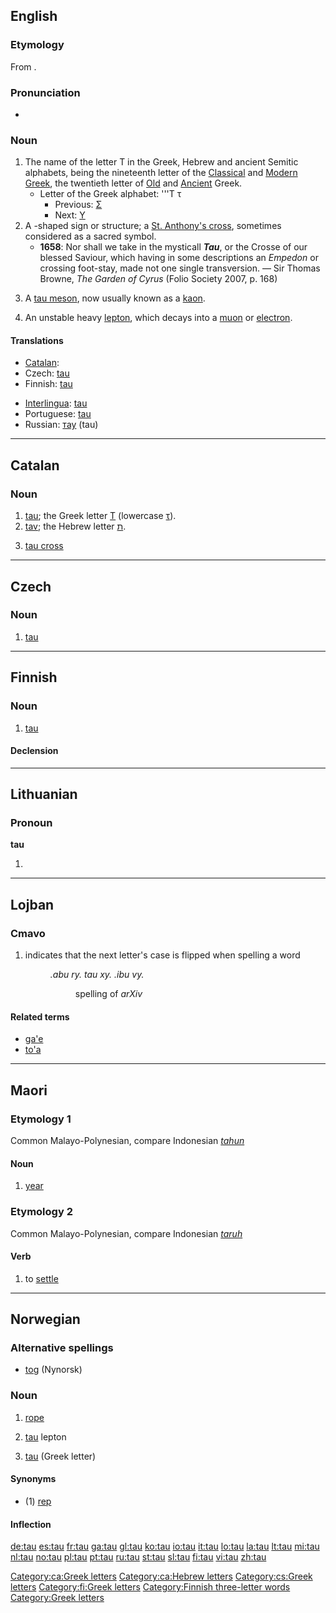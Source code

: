 {{letter_disp2|sigma|[[image:Greek_uc_tau.svg|35px]][[image:Greek_lc_tau.png|25px]] |upsilon|ταυ|Τ|τ}}
{{also|Tau|tàu|tău}}
==English==

===Etymology===
From {{etyl|grc}} '''{{polytonic|[[ταῦ]]}}'''.

===Pronunciation===
* {{IPA|/taʊ/|/tɔː/}}

===Noun===
{{en-noun|-}}

# The name of the letter T in the Greek, Hebrew and ancient Semitic alphabets, being the nineteenth letter of the [[Classical Greek|Classical]] and [[Modern Greek]], the twentieth letter of [[Old Greek|Old]] and [[Ancient Greek|Ancient]] Greek.
#* Letter of the Greek alphabet: '''Τ τ
#** Previous: [[sigma|Σ]]
#** Next: [[upsilon|Υ]]
# A {{polytonic|Τ}}-shaped sign or structure; a [[St. Anthony's cross]], sometimes considered as a sacred symbol.
#* '''1658''': Nor shall we take in the mysticall '''''Tau''''', or the Crosse of our blessed Saviour, which having in some descriptions an ''Empedon'' or crossing foot-stay, made not one single transversion. — Sir Thomas Browne, ''The Garden of Cyrus'' (Folio Society 2007, p. 168)
# {{context|particles|dated}} A [[tau meson]], now usually known as a [[kaon]].
# {{particles}} An unstable heavy [[lepton]], which decays into a [[muon]] or [[electron]].

====Translations====
{{trans-top|Greek letter}}
* [[Catalan]]: {{t|ca|tau|f}}
* Czech: [[#Czech|tau]] {{n}}
* Finnish: [[#Finnish|tau]]
{{trans-mid}}
* [[Interlingua]]: [[#Interlingua|tau]]
* Portuguese: [[#Portuguese|tau]] {{m}}
* Russian: [[тау]] (tau)
{{trans-bottom}}

----

==Catalan==

===Noun===
{{ca-noun|f}}

# [[tau#English|tau]]; the Greek letter [[Τ]] (lowercase [[τ]]).
# [[tav]]; the Hebrew letter [[ת]].
# {{religion|lang=ca}} [[tau cross]]

[[Category:ca:Greek letters]]
[[Category:ca:Hebrew letters]]

----

==Czech==

===Noun===
{{cs-noun|g=n}}

# [[#English|tau]]

[[Category:cs:Greek letters]]
----

==Finnish==

===Noun===
{{infl|fi|noun}}

# [[#English|tau]]

====Declension====
{{fi-decl-valo|ta|||u}}

[[Category:fi:Greek letters]]
[[Category:Finnish three-letter words]]

----

==Lithuanian==

===Pronoun===
'''tau'''

# {{lt-form-pronoun|2s|d|tu}}

----

==Lojban==

===Cmavo===
{{jbo-cmavo}}

# indicates that the next letter's case is flipped when spelling a word
#: ''.abu ry. tau xy. .ibu vy.''
#:: spelling of ''arXiv''

====Related terms====
* [[ga'e#Lojban|ga'e]]
* [[to'a#Lojban|to'a]]

----

==Maori==

===Etymology 1===
Common Malayo-Polynesian, compare Indonesian ''[[tahun]]''

====Noun====
{{infl|mi|noun}}

# [[year]]

===Etymology 2===
Common Malayo-Polynesian, compare Indonesian ''[[taruh]]''

====Verb====
{{infl|mi|verb}}

# to [[settle]]

----

==Norwegian==

===Alternative spellings===
* [[tog#Norwegian Nynorsk|tog]] (Nynorsk)

===Noun===
{{infl|no|noun}}

# [[rope]]
# {{physics|lang=no}} [[#English|tau]] lepton
# [[#English|tau]] (Greek letter)

====Synonyms====
* (1) [[rep]]

====Inflection====
{{no-noun-infl|nb-class=n1|nn-class=n1}}

[[Category:Greek letters]]

[[de:tau]]
[[es:tau]]
[[fr:tau]]
[[ga:tau]]
[[gl:tau]]
[[ko:tau]]
[[io:tau]]
[[it:tau]]
[[lo:tau]]
[[la:tau]]
[[lt:tau]]
[[mi:tau]]
[[nl:tau]]
[[no:tau]]
[[pl:tau]]
[[pt:tau]]
[[ru:tau]]
[[st:tau]]
[[sl:tau]]
[[fi:tau]]
[[vi:tau]]
[[zh:tau]]